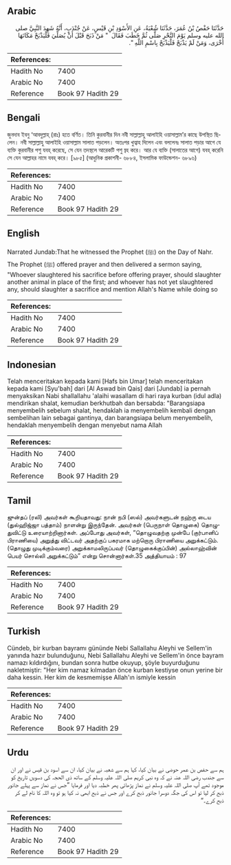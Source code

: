 ## Arabic


<div dir="rtl" lang="ar" style={{fontSize:'larger',backgroundColor:'#f8f9fa',padding:20}}>
حَدَّثَنَا حَفْصُ بْنُ عُمَرَ، حَدَّثَنَا شُعْبَةُ، عَنِ الأَسْوَدِ بْنِ قَيْسٍ، عَنْ جُنْدَبٍ، أَنَّهُ شَهِدَ النَّبِيَّ صلى الله عليه وسلم يَوْمَ النَّحْرِ صَلَّى ثُمَّ خَطَبَ فَقَالَ ‏ "‏ مَنْ ذَبَحَ قَبْلَ أَنْ يُصَلِّيَ فَلْيَذْبَحْ مَكَانَهَا أُخْرَى، وَمَنْ لَمْ يَذْبَحْ فَلْيَذْبَحْ بِاسْمِ اللَّهِ ‏"‏‏.‏
</div>
<div style={{backgroundColor:'#f8f9fa',padding:20, marginBottom: 10}}><table> <thead> <tr> <th>References:</th> <th></th> </tr> </thead> <tbody><tr><td>Hadith No</td><td>7400</td></tr><tr><td>Arabic No</td><td>7400</td></tr><tr><td>Reference</td><td>Book 97 Hadith 29</td></tr></tbody></table></div>

## Bengali


<div dir="ltr" lang="bn" style={{fontSize:'larger',backgroundColor:'#f8f9fa',padding:20}}>
জুনদাব ইবনু ‘আবদুল্লাহ্ (রাঃ) হতে বর্ণিত। তিনি কুরবানীর দিন নবী সাল্লাল্লাহু আলাইহি ওয়াসাল্লাম’র কাছে উপস্থিত ছিলেন। নবী সাল্লাল্লাহু আলাইহি ওয়াসাল্লাম সালাত পড়লেন। অতঃপর খুত্বাহ দিলেন এবং বললেনঃ সালাত পড়ার আগে যে ব্যক্তি কুরবানীর পশু যবহ্ করেছে, সে যেন তদস্থলে আরেকটি পশু য্বহ করে। আর যে ব্যক্তি (সালাতের আগে) যবহ্ করেনি সে যেন আল্লাহর নামে যবহ্ করে। [৯৮৫] (আধুনিক প্রকাশনী- ৬৮৮৪, ইসলামিক ফাউন্ডেশন- ৬৮৯৬)
</div>
<div style={{backgroundColor:'#f8f9fa',padding:20, marginBottom: 10}}><table> <thead> <tr> <th>References:</th> <th></th> </tr> </thead> <tbody><tr><td>Hadith No</td><td>7400</td></tr><tr><td>Arabic No</td><td>7400</td></tr><tr><td>Reference</td><td>Book 97 Hadith 29</td></tr></tbody></table></div>

## English


<div dir="ltr" lang="en" style={{fontSize:'larger',backgroundColor:'#f8f9fa',padding:20}}>
Narrated Jundab:That he witnessed the Prophet (ﷺ) on the Day of Nahr. The Prophet (ﷺ) offered prayer and then delivered a sermon saying, "Whoever slaughtered his sacrifice before offering prayer, should slaughter another animal in place of the first; and whoever has not yet slaughtered any, should slaughter a sacrifice and mention Allah's Name while doing so
</div>
<div style={{backgroundColor:'#f8f9fa',padding:20, marginBottom: 10}}><table> <thead> <tr> <th>References:</th> <th></th> </tr> </thead> <tbody><tr><td>Hadith No</td><td>7400</td></tr><tr><td>Arabic No</td><td>7400</td></tr><tr><td>Reference</td><td>Book 97 Hadith 29</td></tr></tbody></table></div>

## Indonesian


<div dir="ltr" lang="id" style={{fontSize:'larger',backgroundColor:'#f8f9fa',padding:20}}>
Telah menceritakan kepada kami [Hafs bin Umar] telah menceritakan kepada kami [Syu'bah] dari [Al Aswad bin Qais] dari [Jundab] ia pernah menyaksikan Nabi shallallahu 'alaihi wasallam di hari raya kurban (idul adla) mendirikan shalat, kemudian berkhutbah dan bersabda: "Barangsiapa menyembelih sebelum shalat, hendaklah ia menyembelih kembali dengan sembelihan lain sebagai gantinya, dan barangsiapa belum menyembelih, hendaklah menyembelih dengan menyebut nama Allah
</div>
<div style={{backgroundColor:'#f8f9fa',padding:20, marginBottom: 10}}><table> <thead> <tr> <th>References:</th> <th></th> </tr> </thead> <tbody><tr><td>Hadith No</td><td>7400</td></tr><tr><td>Arabic No</td><td>7400</td></tr><tr><td>Reference</td><td>Book 97 Hadith 29</td></tr></tbody></table></div>

## Tamil


<div dir="ltr" lang="ta" style={{fontSize:'larger',backgroundColor:'#f8f9fa',padding:20}}>
ஜுன்தப் (ரலி) அவர்கள் கூறியதாவது: நான் நபி (ஸல்) அவர்களுடன் நஹ்ரு டைய (துல்ஹிஜ்ஜா பத்தாம்) நாளன்று இருந்தேன். அவர்கள் (பெருநாள் தொழுகை) தொழுதுவிட்டு உரையாற்றினார்கள். அப்போது அவர்கள், “தொழுவதற்கு முன்பே (குர்பானிப் பிராணியை) அறுத்து விட்டவர் அதற்குப் பகரமாக மற்றொரு பிராணியை அறுக்கட்டும். (தொழுது முடிக்கும்வரை) அறுக்காமலிருப்பவர் (தொழுகைக்குப்பின்) அல்லாஹ்வின் பெயர் சொல்லி அறுக்கட்டும்” என்று சொன்னார்கள்.35 அத்தியாயம் : 97
</div>
<div style={{backgroundColor:'#f8f9fa',padding:20, marginBottom: 10}}><table> <thead> <tr> <th>References:</th> <th></th> </tr> </thead> <tbody><tr><td>Hadith No</td><td>7400</td></tr><tr><td>Arabic No</td><td>7400</td></tr><tr><td>Reference</td><td>Book 97 Hadith 29</td></tr></tbody></table></div>

## Turkish


<div dir="ltr" lang="tr" style={{fontSize:'larger',backgroundColor:'#f8f9fa',padding:20}}>
Cündeb, bir kurban bayramı gününde Nebi Sallallahu Aleyhi ve Sellem'in yanında hazır bulunduğunu, Nebi Sallallahu Aleyhi ve Sellem'in önce bayram namazı kıldırdığını, bundan sonra hutbe okuyup, şöyle buyurduğunu nakletmiştir: "Her kim namaz kılmadan önce kurban kestiyse onun yerine bir daha kessin. Her kim de kesmemişse Allah'ın ismiyle kessin
</div>
<div style={{backgroundColor:'#f8f9fa',padding:20, marginBottom: 10}}><table> <thead> <tr> <th>References:</th> <th></th> </tr> </thead> <tbody><tr><td>Hadith No</td><td>7400</td></tr><tr><td>Arabic No</td><td>7400</td></tr><tr><td>Reference</td><td>Book 97 Hadith 29</td></tr></tbody></table></div>

## Urdu


<div dir="rtl" lang="ur" style={{fontSize:'larger',backgroundColor:'#f8f9fa',padding:20}}>
ہم سے حفص بن عمر حوضی نے بیان کیا، کہا ہم سے شعبہ نے بیان کیا، ان سے اسود بن قیس نے اور ان سے جندب رضی اللہ عنہ نے کہ وہ نبی کریم صلی اللہ علیہ وسلم کے ساتھ ذی الحجہ کی دسویں تاریخ کو موجود تھے آپ صلی اللہ علیہ وسلم نے نماز پڑھائی پھر خطبہ دیا اور فرمایا ”جس نے نماز سے پہلے جانور ذبح کر لیا تو اس کی جگہ دوسرا جانور ذبح کرے اور جس نے ذبح ابھی نہ کیا ہو تو وہ اللہ کا نام لے کر ذبح کرے۔“
</div>
<div style={{backgroundColor:'#f8f9fa',padding:20, marginBottom: 10}}><table> <thead> <tr> <th>References:</th> <th></th> </tr> </thead> <tbody><tr><td>Hadith No</td><td>7400</td></tr><tr><td>Arabic No</td><td>7400</td></tr><tr><td>Reference</td><td>Book 97 Hadith 29</td></tr></tbody></table></div>